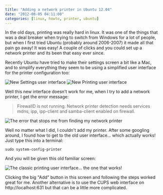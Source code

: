 ```yaml
---
title: "Adding a network printer in Ubuntu 12.04"
date: "2012-08-05 04:11:00"
categories: [linux, howto, printer, ubuntu]
---
```



In the old days, printing was really hard in linux. It was one of the things
that was a deal breaker when trying to switch from Windows for a lot of people,
but when I first tried Ubuntu (probably around 2006-2007) it made all that pain
go away! It was easy! A couple of clicks and you could set up a network printer
and its been that easy ever since.

Recently Ubuntu have tried to make their settings screen a bit like a Mac, and
to simplify everything they seem to be using a simplified user interface for the
printer configuration too:

<Img
  originalAspectRatio
  src="blog/xxs810gsgmixsm53msb4.jpg"
  alt="New Settings user interface"
/>
<Img
  originalAspectRatio
  src="blog/lfj2w46da2gnjbwwypfy.jpg"
  alt="New Printing user interface"
/>

Well this new interface doesn't work for me, when I try to add a network
printer, I get the error message:

> FirewallD is not running. Network printer detection needs services mdns, ipp, ipp-client and samba-client enabled on firewall.

<Img
  originalAspectRatio
  src="blog/eonvsdarvf6svwikqg7i.jpg"
  alt="The error that stops me from finding my network printer"
/>

Well no matter what I did, I couldn't add my printer. After some googling
around, I found how to get to the old user interface... which actually works!
Just type this into a terminal:

```
sudo system-config-printer
```

And you will be given this old familiar screen:

<Img
  originalAspectRatio
  src="blog/lfj2w46da2gnjbwwypfy.jpg"
  alt="The classic printing user interface... the one that works!"
/>

Clicking the big "Add" button in this screen and following the steps worked
great for me. Another alternative is to use the CUPS web interface on
http://localhost:631 but that can be a little more complicated.
